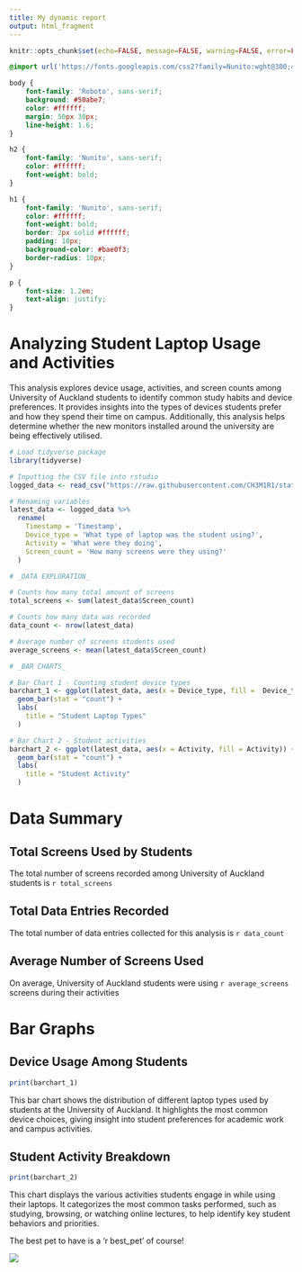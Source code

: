 ---
title: My dynamic report
output: html_fragment
---

```{r setup, include=FALSE}
knitr::opts_chunk$set(echo=FALSE, message=FALSE, warning=FALSE, error=FALSE)

```

```{css}
@import url('https://fonts.googleapis.com/css2?family=Nunito:wght@300;400;700&display=swap');

body {
    font-family: 'Roboto', sans-serif;
    background: #50abe7;
    color: #ffffff;
    margin: 50px 30px;
    line-height: 1.6;
}

h2 {
    font-family: 'Nunito', sans-serif;
    color: #ffffff;
    font-weight: bold;
}

h1 {
    font-family: 'Nunito', sans-serif;
    color: #ffffff;
    font-weight: bold;
    border: 2px solid #ffffff;
    padding: 10px;
    background-color: #bae0f3;
    border-radius: 10px;
}

p {
    font-size: 1.2em;
    text-align: justify;
}

```

# Analyzing Student Laptop Usage and Activities

This analysis explores device usage, activities, and screen counts among University of Auckland students to identify common study habits and device preferences. It provides insights into the types of devices students prefer and how they spend their time on campus. Additionally, this analysis helps determine whether the new monitors installed around the university are being effectively utilised.

```{r}
# Load tidyverse package
library(tidyverse)

# Inputting the CSV file into rstudio
logged_data <- read_csv("https://raw.githubusercontent.com/CH3M1R1/stats220/refs/heads/main/STATS%20220%20-%20Project%202%20(Responses)%20-%20Form%20responses%201.csv")

# Renaming variables
latest_data <- logged_data %>%
  rename(
    Timestamp = 'Timestamp',
    Device_type = 'What type of laptop was the student using?',
    Activity = 'What were they doing',
    Screen_count = 'How many screens were they using?'
  )

# _DATA EXPLORATION_

# Counts how many total amount of screens 
total_screens <- sum(latest_data$Screen_count)

# Counts how many data was recorded
data_count <- nrow(latest_data)

# Average number of screens students used
average_screens <- mean(latest_data$Screen_count)

# _BAR CHARTS_

# Bar Chart 1 - Counting student device types
barchart_1 <- ggplot(latest_data, aes(x = Device_type, fill =  Device_type)) +
  geom_bar(stat = "count") +
  labs(
    title = "Student Laptop Types"
  )

# Bar Chart 2 - Student activities
barchart_2 <- ggplot(latest_data, aes(x = Activity, fill = Activity)) +
  geom_bar(stat = "count") +
  labs(
    title = "Student Activity"
  )

```

# Data Summary

## Total Screens Used by Students
The total number of screens recorded among University of Auckland students is `r total_screens`

## Total Data Entries Recorded
The total number of data entries collected for this analysis is `r data_count`

## Average Number of Screens Used
On average, University of Auckland students were using `r average_screens` screens during their activities

# Bar Graphs

## Device Usage Among Students

```{r}
print(barchart_1)
```

This bar chart shows the distribution of different laptop types used by students at the University of Auckland. It highlights the most common device choices, giving insight into student preferences for academic work and campus activities.

## Student Activity Breakdown
```{r}
print(barchart_2)
```

This chart displays the various activities students engage in while using their laptops. It categorizes the most common tasks performed, such as studying, browsing, or watching online lectures, to help identify key student behaviors and priorities.

The best pet to have is a 'r best_pet' of course!

![](https://c.tenor.com/-qBsG1HwR4oAAAAC/tenor.gif)

